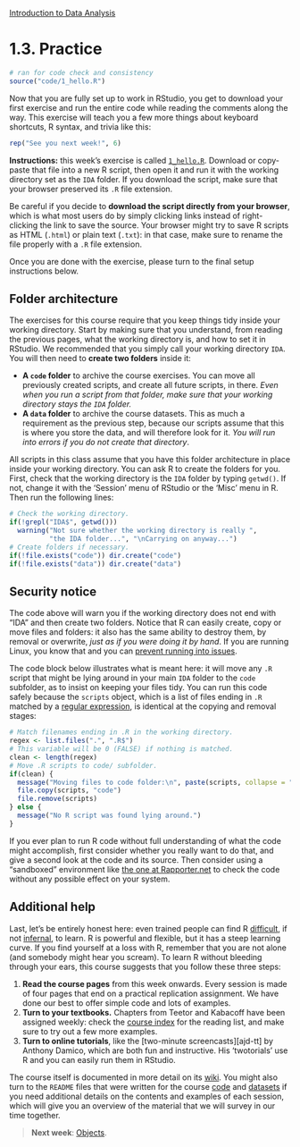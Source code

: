 <style>@import url(style.css);</style>
[Introduction to Data Analysis](index.html "Course index")

# 1.3. Practice

```r
# ran for code check and consistency
source("code/1_hello.R")
```

Now that you are fully set up to work in RStudio, you get to download your first exercise and run the entire code while reading the comments along the way. This exercise will teach you a few more things about keyboard shortcuts, R syntax, and trivia like this:

```r
rep("See you next week!", 6)
```

<p class="info"><strong>Instructions:</strong> this week's exercise is called <code><a href="1_hello.R">1_hello.R</a></code>. Download or copy-paste that file into a new R script, then open it and run it with the working directory set as the <code>IDA</code> folder. If you download the script, make sure that your browser preserved its <code>.R</code> file extension.</p>

Be careful if you decide to __download the script directly from your browser__, which is what most users do by simply clicking links instead of right-clicking the link to save the source. Your browser might try to save R scripts as HTML (`.html`) or plain text (`.txt`): in that case, make sure to rename the file properly with a `.R` file extension.

Once you are done with the exercise, please turn to the final setup instructions below.

## Folder architecture

The exercises for this course require that you keep things tidy inside your working directory. Start by making sure that you understand, from reading the previous pages, what the working directory is, and how to set it in RStudio. We recommended that you simply call your working directory `IDA`. You will then need to __create two folders__ inside it:

- __A `code` folder__ to archive the course exercises. You can move all previously created scripts, and create all future scripts, in there. _Even when you run a script from that folder, make sure that your working directory stays the `IDA` folder._ 
- __A `data` folder__ to archive the course datasets. This as much a requirement as the previous step, because our scripts assume that this is where you store the data, and will therefore look for it. _You will run into errors if you do not create that directory_.

All scripts in this class assume that you have this folder architecture in place inside your working directory. You can ask R to create the folders for you. First, check that the working directory is the `IDA` folder by typing `getwd()`. If not, change it with the 'Session' menu of RStudio or the 'Misc' menu in R. Then run the following lines:

```r
# Check the working directory.
if(!grepl("IDA$", getwd()))
  warning("Not sure whether the working directory is really ",
          "the IDA folder...", "\nCarrying on anyway...")
# Create folders if necessary.
if(!file.exists("code")) dir.create("code")
if(!file.exists("data")) dir.create("data")
```

## Security notice

The code above will warn you if the working directory does not end with "IDA" and then create two folders. Notice that R can easily create, copy or move files and folders: it also has the same ability to destroy them, by removal or overwrite, _just as if you were doing it by hand_. If you are running Linux, you know that and you can [prevent running into issues][jo-rapp].

[jo-rapp]: https://github.com/jeroenooms/RAppArmor

The code block below illustrates what is meant here: it will move any `.R` script that might be lying around in your main `IDA` folder to the `code` subfolder, as to insist on keeping your files tidy. You can run this code safely because the `scripts` object, which is a list of files ending in `.R` matched by a [regular expression][regex], is identical at the copying and removal stages:

[regex]: http://stat.ethz.ch/R-manual/R-patched/library/base/html/regex.html

```r
# Match filenames ending in .R in the working directory.
regex <- list.files(".", ".R$")
# This variable will be 0 (FALSE) if nothing is matched.
clean <- length(regex)
# Move .R scripts to code/ subfolder.
if(clean) {
  message("Moving files to code folder:\n", paste(scripts, collapse = "\n"))
  file.copy(scripts, "code")
  file.remove(scripts)
} else {
  message("No R script was found lying around.")
}
```

If you ever plan to run R code without full understanding of what the code might accomplish, first consider whether you really want to do that, and give a second look at the code and its source. Then consider using a "sandboxed" environment like [the one at Rapporter.net][hackme] to check the code without any possible effect on your system.

[hackme]: http://hackme.rapporter.net/

## Additional help

Last, let's be entirely honest here: even trained people can find R [difficult][jdc-r], if not [infernal][pb-hell], to learn. R is powerful and flexible, but it has a steep learning curve. If you find yourself at a loss with R, remember that you are not alone (and somebody might hear you scream). To learn R without bleeding through your ears, this course suggests that you follow these three steps:

1. __Read the course pages__ from this week onwards. Every session is made of four pages that end on a practical replication assignment. We have done our best to offer simple code and lots of examples.
2. __Turn to your textbooks.__ Chapters from Teetor and Kabacoff have been assigned weekly: check the [course index](index.html) for the reading list, and make sure to try out a few more examples.
3. __Turn to online tutorials__, like the [two-minute screencasts][ajd-tt] by Anthony Damico, which are both fun and instructive. His 'twotorials' use R and you can easily run them in RStudio.

[jdc-r]: http://www.johndcook.com/R_language_for_programmers.html
[pb-hell]: http://www.burns-stat.com/pages/Tutor/R_inferno.pdf
[tt]: http://www.twotorials.com/ "R Twotorials (Anthony J. Damico)"

The course itself is documented in more detail on its [wiki][ida-wiki]. You might also turn to the `README` files that were written for the course [code][ida-code] and [datasets][ida-data] if you need additional details on the contents and examples of each session, which will give you an overview of the material that we will survey in our time together.

[ida-wiki]: https://github.com/briatte/ida/wiki
[ida-code]: https://github.com/briatte/ida/#readme
[ida-data]: https://github.com/briatte/ida/tree/master/data#readme

> __Next week__: [Objects](020_objects.html).
